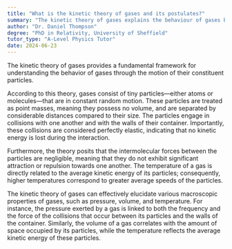 ```yaml
---
title: "What is the kinetic theory of gases and its postulates?"
summary: "The kinetic theory of gases explains the behaviour of gases based on the motion of their particles."
author: "Dr. Daniel Thompson"
degree: "PhD in Relativity, University of Sheffield"
tutor_type: "A-Level Physics Tutor"
date: 2024-06-23
---
```


The kinetic theory of gases provides a fundamental framework for understanding the behavior of gases through the motion of their constituent particles.

According to this theory, gases consist of tiny particles—either atoms or molecules—that are in constant random motion. These particles are treated as point masses, meaning they possess no volume, and are separated by considerable distances compared to their size. The particles engage in collisions with one another and with the walls of their container. Importantly, these collisions are considered perfectly elastic, indicating that no kinetic energy is lost during the interaction.

Furthermore, the theory posits that the intermolecular forces between the particles are negligible, meaning that they do not exhibit significant attraction or repulsion towards one another. The temperature of a gas is directly related to the average kinetic energy of its particles; consequently, higher temperatures correspond to greater average speeds of the particles.

The kinetic theory of gases can effectively elucidate various macroscopic properties of gases, such as pressure, volume, and temperature. For instance, the pressure exerted by a gas is linked to both the frequency and the force of the collisions that occur between its particles and the walls of the container. Similarly, the volume of a gas correlates with the amount of space occupied by its particles, while the temperature reflects the average kinetic energy of these particles.
    